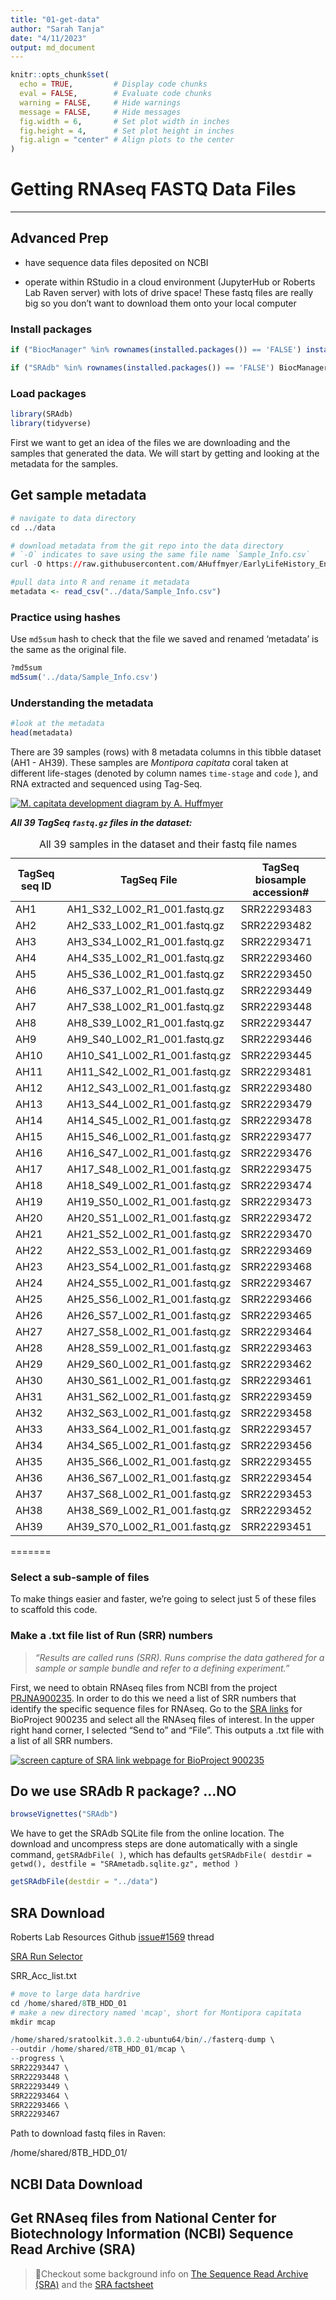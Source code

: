 ```yaml
---
title: "01-get-data"
author: "Sarah Tanja"
date: "4/11/2023"
output: md_document
---
```


```r
knitr::opts_chunk$set(
  echo = TRUE,         # Display code chunks
  eval = FALSE,        # Evaluate code chunks
  warning = FALSE,     # Hide warnings
  message = FALSE,     # Hide messages
  fig.width = 6,       # Set plot width in inches
  fig.height = 4,      # Set plot height in inches
  fig.align = "center" # Align plots to the center
)
```

# Getting RNAseq FASTQ Data Files

------------------------------------------------------------------------

## Advanced Prep

-   have sequence data files deposited on NCBI

-   operate within RStudio in a cloud environment (JupyterHub or Roberts Lab Raven server) with lots of drive space! These fastq files are really big so you don't want to download them onto your local computer

### Install packages

```r
if ("BiocManager" %in% rownames(installed.packages()) == 'FALSE') install.packages("BiocManager") 

if ("SRAdb" %in% rownames(installed.packages()) == 'FALSE') BiocManager::install("SRAdb")
```

### Load packages

```r
library(SRAdb)
library(tidyverse)
```

First we want to get an idea of the files we are downloading and the samples that generated the data. We will start by getting and looking at the metadata for the samples.

## Get sample metadata

```r
# navigate to data directory
cd ../data

# download metadata from the git repo into the data directory 
# `-O` indicates to save using the same file name `Sample_Info.csv` 
curl -O https://raw.githubusercontent.com/AHuffmyer/EarlyLifeHistory_Energetics/master/Mcap2020/Data/TagSeq/Sample_Info.csv

```

```r
#pull data into R and rename it metadata 
metadata <- read_csv("../data/Sample_Info.csv")
```

### Practice using hashes

Use `md5sum` hash to check that the file we saved and renamed 'metadata' is the same as the original file.

```r
?md5sum
md5sum('../data/Sample_Info.csv')
```

### Understanding the metadata

```r
#look at the metadata
head(metadata)
```

There are 39 samples (rows) with 8 metadata columns in this tibble dataset (AH1 - AH39). These samples are *Montipora capitata* coral taken at different life-stages (denoted by column names `time-stage` and `code` ), and RNA extracted and sequenced using Tag-Seq.

[![M. capitata development diagram by A. Huffmyer](https://user-images.githubusercontent.com/32178010/211181816-cf21abb7-7038-4f86-9aca-3ca326a958ce.png)](https://github.com/AHuffmyer/EarlyLifeHistory_Energetics)

***All 39 TagSeq `fastq.gz` files in the dataset:***

| **TagSeq seq ID** | **TagSeq File**               | **TagSeq biosample accession#** |
|-------------------|-------------------------------|---------------------------------|
| AH1               | AH1_S32_L002_R1_001.fastq.gz  | SRR22293483                     |
| AH2               | AH2_S33_L002_R1_001.fastq.gz  | SRR22293482                     |
| AH3               | AH3_S34_L002_R1_001.fastq.gz  | SRR22293471                     |
| AH4               | AH4_S35_L002_R1_001.fastq.gz  | SRR22293460                     |
| AH5               | AH5_S36_L002_R1_001.fastq.gz  | SRR22293450                     |
| AH6               | AH6_S37_L002_R1_001.fastq.gz  | SRR22293449                     |
| AH7               | AH7_S38_L002_R1_001.fastq.gz  | SRR22293448                     |
| AH8               | AH8_S39_L002_R1_001.fastq.gz  | SRR22293447                     |
| AH9               | AH9_S40_L002_R1_001.fastq.gz  | SRR22293446                     |
| AH10              | AH10_S41_L002_R1_001.fastq.gz | SRR22293445                     |
| AH11              | AH11_S42_L002_R1_001.fastq.gz | SRR22293481                     |
| AH12              | AH12_S43_L002_R1_001.fastq.gz | SRR22293480                     |
| AH13              | AH13_S44_L002_R1_001.fastq.gz | SRR22293479                     |
| AH14              | AH14_S45_L002_R1_001.fastq.gz | SRR22293478                     |
| AH15              | AH15_S46_L002_R1_001.fastq.gz | SRR22293477                     |
| AH16              | AH16_S47_L002_R1_001.fastq.gz | SRR22293476                     |
| AH17              | AH17_S48_L002_R1_001.fastq.gz | SRR22293475                     |
| AH18              | AH18_S49_L002_R1_001.fastq.gz | SRR22293474                     |
| AH19              | AH19_S50_L002_R1_001.fastq.gz | SRR22293473                     |
| AH20              | AH20_S51_L002_R1_001.fastq.gz | SRR22293472                     |
| AH21              | AH21_S52_L002_R1_001.fastq.gz | SRR22293470                     |
| AH22              | AH22_S53_L002_R1_001.fastq.gz | SRR22293469                     |
| AH23              | AH23_S54_L002_R1_001.fastq.gz | SRR22293468                     |
| AH24              | AH24_S55_L002_R1_001.fastq.gz | SRR22293467                     |
| AH25              | AH25_S56_L002_R1_001.fastq.gz | SRR22293466                     |
| AH26              | AH26_S57_L002_R1_001.fastq.gz | SRR22293465                     |
| AH27              | AH27_S58_L002_R1_001.fastq.gz | SRR22293464                     |
| AH28              | AH28_S59_L002_R1_001.fastq.gz | SRR22293463                     |
| AH29              | AH29_S60_L002_R1_001.fastq.gz | SRR22293462                     |
| AH30              | AH30_S61_L002_R1_001.fastq.gz | SRR22293461                     |
| AH31              | AH31_S62_L002_R1_001.fastq.gz | SRR22293459                     |
| AH32              | AH32_S63_L002_R1_001.fastq.gz | SRR22293458                     |
| AH33              | AH33_S64_L002_R1_001.fastq.gz | SRR22293457                     |
| AH34              | AH34_S65_L002_R1_001.fastq.gz | SRR22293456                     |
| AH35              | AH35_S66_L002_R1_001.fastq.gz | SRR22293455                     |
| AH36              | AH36_S67_L002_R1_001.fastq.gz | SRR22293454                     |
| AH37              | AH37_S68_L002_R1_001.fastq.gz | SRR22293453                     |
| AH38              | AH38_S69_L002_R1_001.fastq.gz | SRR22293452                     |
| AH39              | AH39_S70_L002_R1_001.fastq.gz | SRR22293451                     |

: All 39 samples in the dataset and their fastq file names

=======

### Select a sub-sample of files

To make things easier and faster, we're going to select just 5 of these files to scaffold this code.

### Make a .txt file list of Run (SRR) numbers

> *"Results are called runs (SRR). Runs comprise the data gathered for a sample or sample bundle and refer to a defining experiment."*

First, we need to obtain RNAseq files from NCBI from the project [PRJNA900235](https://www.ncbi.nlm.nih.gov/bioproject/?term=PRJNA900235). In order to do this we need a list of SRR numbers that identify the specific sequence files for RNAseq. Go to the [SRA links](https://www.ncbi.nlm.nih.gov/sra?LinkName=bioproject_sra_all&from_uid=900235) for BioProject 900235 and select all the RNAseq files of interest. In the upper right hand corner, I selected "Send to" and "File". This outputs a .txt file with a list of all SRR numbers.

[![screen capture of SRA link webpage for BioProject 900235](images/ncbi-sra-links.png)](https://www.ncbi.nlm.nih.gov/sra?LinkName=bioproject_sra_all&from_uid=900235)

## Do we use SRAdb R package? ...NO

```r
browseVignettes("SRAdb")
```

We have to get the SRAdb SQLite file from the online location. The download and uncompress steps are done automatically with a single command, `getSRAdbFile( )`, which has defaults `getSRAdbFile( destdir = getwd(), destfile = "SRAmetadb.sqlite.gz", method )`

```r
getSRAdbFile(destdir = "../data")
```

## SRA Download

Roberts Lab Resources Github [issue#1569](https://github.com/RobertsLab/resources/issues/1569) thread

[SRA Run Selector](https://www.ncbi.nlm.nih.gov/Traces/study/?query_key=9&WebEnv=MCID_64358c3e49f6486f57b185c1&o=acc_s%3Aa)

SRR_Acc_list.txt

```r
# move to large data hardrive 
cd /home/shared/8TB_HDD_01
# make a new directory named 'mcap', short for Montipora capitata
mkdir mcap
```

```r
/home/shared/sratoolkit.3.0.2-ubuntu64/bin/./fasterq-dump \
--outdir /home/shared/8TB_HDD_01/mcap \
--progress \
SRR22293447 \
SRR22293448 \
SRR22293449 \
SRR22293464 \
SRR22293466 \
SRR22293467
```

Path to download fastq files in Raven:

/home/shared/8TB_HDD_01/

## NCBI Data Download

## Get RNAseq files from National Center for Biotechnology Information (NCBI) Sequence Read Archive (SRA)

> 👀Checkout some background info on [The Sequence Read Archive (SRA)](https://linsalrob.github.io/ComputationalGenomicsManual/Databases/SRA.html#:~:text=A%20Study%20(SRP)%20has%20one,want%20to%20download%20from%20NCBI.) and the [SRA factsheet](https://www.ncbi.nlm.nih.gov/core/assets/sra/files/Factsheet_SRA.pdf)
